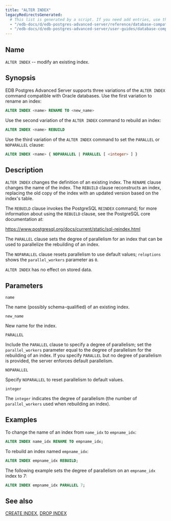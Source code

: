 ```yaml
---
title: "ALTER INDEX"
legacyRedirectsGenerated:
  # This list is generated by a script. If you need add entries, use the `legacyRedirects` key.
  - "/edb-docs/d/edb-postgres-advanced-server/reference/database-compatibility-for-oracle-developers-reference-guide/9.6/Database_Compatibility_for_Oracle_Developers_Reference_Guide.1.018.html"
  - "/edb-docs/d/edb-postgres-advanced-server/user-guides/database-compatibility-for-oracle-developers-guide/9.5/Database_Compatibility_for_Oracle_Developers_Guide.1.050.html"
---
```


<div id="alter_index" class="registered_link"></div>

## Name

`ALTER INDEX` -- modify an existing index.

## Synopsis

EDB Postgres Advanced Server supports three variations of the `ALTER INDEX` command compatible with Oracle databases. Use the first variation to rename an index:

```sql
ALTER INDEX <name> RENAME TO <new_name>
```

Use the second variation of the `ALTER INDEX` command to rebuild an index:

```sql
ALTER INDEX <name> REBUILD
```

Use the third variation of the `ALTER INDEX` command to set the `PARALLEL` or `NOPARALLEL` clause:

```sql
ALTER INDEX <name> { NOPARALLEL | PARALLEL [ <integer> ] }
```

## Description

`ALTER INDEX` changes the definition of an existing index. The `RENAME` clause changes the name of the index. The `REBUILD` clause reconstructs an index, replacing the old copy of the index with an updated version based on the index's table.

The `REBUILD` clause invokes the PostgreSQL `REINDEX` command; for more information about using the `REBUILD` clause, see the PostgreSQL core documentation at:

<https://www.postgresql.org/docs/current/static/sql-reindex.html>

The `PARALLEL` clause sets the degree of parallelism for an index that can be used to parallelize the rebuilding of an index.

The `NOPARALLEL` clause resets parallelism to use default values; `reloptions` shows the `parallel_workers` parameter as `0`.

`ALTER INDEX` has no effect on stored data.

## Parameters

`name`

 The name (possibly schema-qualified) of an existing index.

`new_name`

 New name for the index.

`PARALLEL`

 Include the `PARALLEL` clause to specify a degree of parallelism; set the `parallel_workers` parameter equal to the degree of parallelism for the rebuilding of an index. If you specify `PARALLEL` but no degree of parallelism is provided, the server enforces default parallelism.

`NOPARALLEL`

 Specify `NOPARALLEL` to reset parallelism to default values.

`integer`

 The `integer` indicates the degree of parallelism (the number of `parallel_workers` used when rebuilding an index).

## Examples

To change the name of an index from `name_idx` to `empname_idx`:

```sql
ALTER INDEX name_idx RENAME TO empname_idx;
```

To rebuild an index named `empname_idx`:

```sql
ALTER INDEX empname_idx REBUILD;
```

The following example sets the degree of parallelism on an `empname_idx` index to 7:

```sql
ALTER INDEX empname_idx PARALLEL 7;
```

## See also

[CREATE INDEX](24_create_index), [DROP INDEX](48_drop_index)
